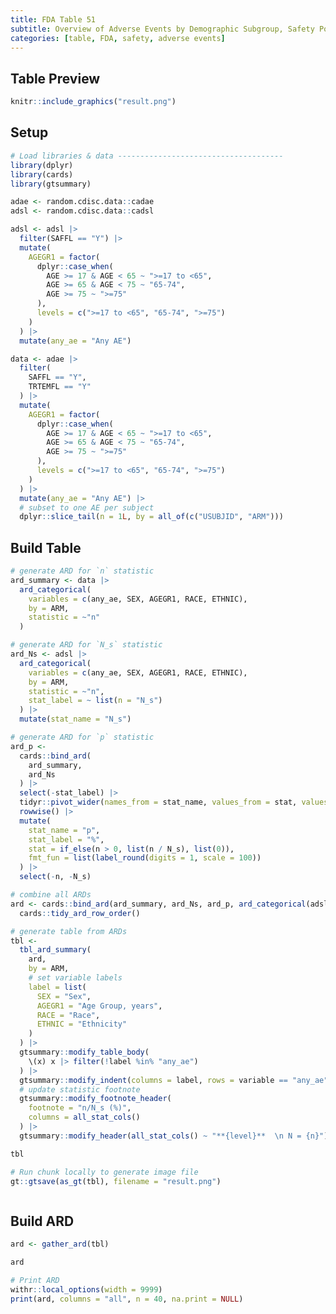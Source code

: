 ```yaml
---
title: FDA Table 51
subtitle: Overview of Adverse Events by Demographic Subgroup, Safety Population, Pooled Analysis (or Trial X)
categories: [table, FDA, safety, adverse events]
---
```


::: panel-tabset
## Table Preview

```r
knitr::include_graphics("result.png")
```

## Setup

```r
# Load libraries & data -------------------------------------
library(dplyr)
library(cards)
library(gtsummary)

adae <- random.cdisc.data::cadae
adsl <- random.cdisc.data::cadsl

adsl <- adsl |>
  filter(SAFFL == "Y") |>
  mutate(
    AGEGR1 = factor(
      dplyr::case_when(
        AGE >= 17 & AGE < 65 ~ ">=17 to <65",
        AGE >= 65 & AGE < 75 ~ "65-74",
        AGE >= 75 ~ ">=75"
      ),
      levels = c(">=17 to <65", "65-74", ">=75")
    )
  ) |>
  mutate(any_ae = "Any AE")

data <- adae |>
  filter(
    SAFFL == "Y",
    TRTEMFL == "Y"
  ) |>
  mutate(
    AGEGR1 = factor(
      dplyr::case_when(
        AGE >= 17 & AGE < 65 ~ ">=17 to <65",
        AGE >= 65 & AGE < 75 ~ "65-74",
        AGE >= 75 ~ ">=75"
      ),
      levels = c(">=17 to <65", "65-74", ">=75")
    )
  ) |>
  mutate(any_ae = "Any AE") |>
  # subset to one AE per subject
  dplyr::slice_tail(n = 1L, by = all_of(c("USUBJID", "ARM")))
```

## Build Table

```r
# generate ARD for `n` statistic
ard_summary <- data |>
  ard_categorical(
    variables = c(any_ae, SEX, AGEGR1, RACE, ETHNIC),
    by = ARM,
    statistic = ~"n"
  )

# generate ARD for `N_s` statistic
ard_Ns <- adsl |>
  ard_categorical(
    variables = c(any_ae, SEX, AGEGR1, RACE, ETHNIC),
    by = ARM,
    statistic = ~"n",
    stat_label = ~ list(n = "N_s")
  ) |>
  mutate(stat_name = "N_s")

# generate ARD for `p` statistic
ard_p <- 
  cards::bind_ard(
    ard_summary,
    ard_Ns
  ) |>
  select(-stat_label) |>
  tidyr::pivot_wider(names_from = stat_name, values_from = stat, values_fn = unlist) |>
  rowwise() |>
  mutate(
    stat_name = "p",
    stat_label = "%",
    stat = if_else(n > 0, list(n / N_s), list(0)),
    fmt_fun = list(label_round(digits = 1, scale = 100))
  ) |>
  select(-n, -N_s)

# combine all ARDs
ard <- cards::bind_ard(ard_summary, ard_Ns, ard_p, ard_categorical(adsl, variables = ARM, statistic = ~"n")) |>
  cards::tidy_ard_row_order()

# generate table from ARDs
tbl <- 
  tbl_ard_summary(
    ard, 
    by = ARM,
    # set variable labels
    label = list(
      SEX = "Sex",
      AGEGR1 = "Age Group, years",
      RACE = "Race",
      ETHNIC = "Ethnicity"
    )
  ) |>
  gtsummary::modify_table_body(
    \(x) x |> filter(!label %in% "any_ae")
  ) |>
  gtsummary::modify_indent(columns = label, rows = variable == "any_ae", indent = 0L) |>
  # update statistic footnote
  gtsummary::modify_footnote_header(
    footnote = "n/N_s (%)",
    columns = all_stat_cols()
  ) |>
  gtsummary::modify_header(all_stat_cols() ~ "**{level}**  \n N = {n}")

tbl
```

```r
# Run chunk locally to generate image file
gt::gtsave(as_gt(tbl), filename = "result.png")
```

```r
```

## Build ARD

```r
ard <- gather_ard(tbl)

ard
```

```r
# Print ARD
withr::local_options(width = 9999)
print(ard, columns = "all", n = 40, na.print = NULL)
```

:::
